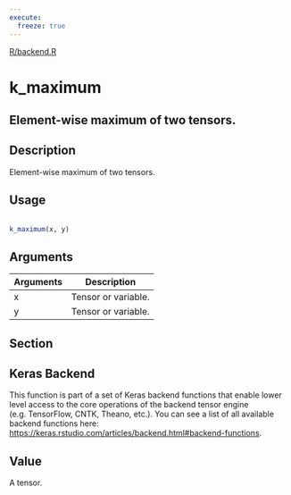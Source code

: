 ```yaml
---
execute:
  freeze: true
---
```


[R/backend.R](https://github.com/rstudio/keras//blob/main/R/backend.R#L1704) 

# k_maximum

## Element-wise maximum of two tensors.

## Description
 Element-wise maximum of two tensors. 


## Usage
```r
 
k_maximum(x, y) 
```

## Arguments
|Arguments|Description|
|---|---|
| x | Tensor or variable. |
| y | Tensor or variable. |


## Section

## Keras Backend

   This function is part of a set of Keras backend functions that enable lower level access to the core operations of the backend tensor engine (e.g. TensorFlow, CNTK, Theano, etc.).  You can see a list of all available backend functions here: [https://keras.rstudio.com/articles/backend.html#backend-functions](https://keras.rstudio.com/articles/backend.html#backend-functions). 

## Value
 A tensor. 





